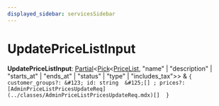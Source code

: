 ```yaml
---
displayed_sidebar: servicesSidebar
---
```



# UpdatePriceListInput

 **UpdatePriceListInput**: [Partial](Partial.mdx)&#60;[Pick](Pick.mdx)&#60;[PriceList](../classes/PriceList.mdx), "name" \| "description" \| "starts_at" \| "ends_at" \| "status" \| "type" \| "includes_tax"&#62;&#62; & ``{ customer_groups?: &#123; id: string  &#125;[] ; prices?: [AdminPriceListPricesUpdateReq](../classes/AdminPriceListPricesUpdateReq.mdx)[]  }``
